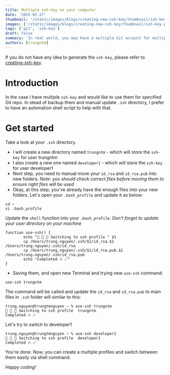 ```yaml
---
title: Multiple ssh-key on your computer
date: '2025-02-27'
thumbnail: '/static/images/blogs/creating-new-ssh-key/thumbnail/ssh-key.png'
images: ['/static/images/blogs/creating-new-ssh-key/thumbnail/ssh-key.png']
tags: ['git', 'ssh-key']
draft: false
summary: 'In real world, you may have a multiple Git account for multiple Git repo. So, how to setup multiple your ssh-keys in your computer and switch between them easily?'
authors: [trungntm]
---
```


If you do not have any idea to generate the `ssh-key`, please refer to [creating-ssh-key](https://trungtmnguyen.com/blog/creating-ssh-key).

# Introduction

In the case I have multiple `ssh-key` and would like to use them for specified Git repo. In stead of backup them and manual update `.ssh` directory, I prefer to have an automation shell script to help with that.

# Get started

Take a look at your `.ssh` directory.

- I will create a new directory named `trungntm` - which will store the `ssh-key` for user trungntm
- I also create a new one named `developer1` - which will store the `ssh-key` for user developer1
- Next step, you need to manual move your `id_rsa` and `id_rsa.pub` into new folders. *Note: you should check correct files before moving them to ensure right files will be used*
- Okay, at this step, you've already have the enough files into your new folders. Let's open your `.bash_profile` and update it as below:

```
cd ~
vi .bash_profile
```

Update the `shell` function into your `.bash_profile`. *Don't forget to update your user directory on your machine*
```
function use-ssh() {
        echo "🚀 🚀 🚀 Switching to ssh profile " $1
        cp /Users/trung.nguyen/.ssh/$1/id_rsa.$1 /Users/trung.nguyen/.ssh/id_rsa
        cp /Users/trung.nguyen/.ssh/$1/id_rsa.pub.$1 /Users/trung.nguyen/.ssh/id_rsa.pub
        echo "Completed 🔥 ✅"
}
```

- Saving them, and open new Terminal and trying new `use-ssh` command:
```
use-ssh trungntm
```

The command will be called and update the `id_rsa` and `id_rsa.pub` to main files in `.ssh` folder will similar to this:
```
trung.nguyen@trungtmnguyen ~ % use-ssh trungntm
🚀 🚀 🚀 Switching to ssh profile  trungntm
Completed 🔥 ✅
```

Let's try to switch to developer1
```
trung.nguyen@trungtmnguyen ~ % use-ssh developer1
🚀 🚀 🚀 Switching to ssh profile  developer1
Completed 🔥 ✅
```

You're done. Now, you can create a multiple profiles and switch between them easily via shell command.

*Happy coding!*
